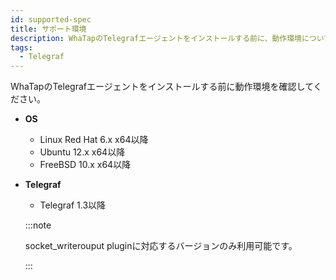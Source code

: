 ```yaml
---
id: supported-spec
title: サポート環境
description: WhaTapのTelegrafエージェントをインストールする前に、動作環境について説明します。
tags:
  - Telegraf
---
```


WhaTapのTelegrafエージェントをインストールする前に動作環境を確認してください。 

- **OS**

  - Linux Red Hat 6.x x64以降
  - Ubuntu 12.x x64以降
  - FreeBSD 10.x x64以降

- **Telegraf**

  - Telegraf 1.3以降 

  :::note

  socket_writerouput pluginに対応するバージョンのみ利用可能です。

  :::
